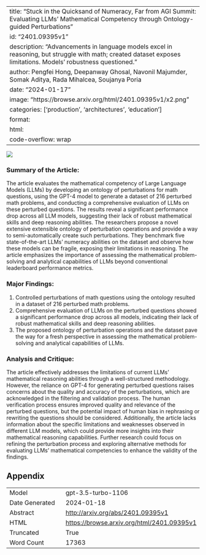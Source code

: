 
---
title: "Stuck in the Quicksand of Numeracy, Far from AGI Summit: Evaluating LLMs' Mathematical Competency through Ontology-guided Perturbations"
id: "2401.09395v1"
description: "Advancements in language models excel in reasoning, but struggle with math; created dataset exposes limitations. Models' robustness questioned."
author: Pengfei Hong, Deepanway Ghosal, Navonil Majumder, Somak Aditya, Rada Mihalcea, Soujanya Poria
date: "2024-01-17"
image: "https://browse.arxiv.org/html/2401.09395v1/x2.png"
categories: ['production', 'architectures', 'education']
format:
  html:
    code-overflow: wrap
---

![](https://browse.arxiv.org/html/2401.09395v1/x2.png)

### Summary of the Article:

The article evaluates the mathematical competency of Large Language Models (LLMs) by developing an ontology of perturbations for math questions, using the GPT-4 model to generate a dataset of 216 perturbed math problems, and conducting a comprehensive evaluation of LLMs on these perturbed questions. The results reveal a significant performance drop across all LLM models, suggesting their lack of robust mathematical skills and deep reasoning abilities. The researchers propose a novel extensive extensible ontology of perturbation operations and provide a way to semi-automatically create such perturbations. They benchmark five state-of-the-art LLMs' numeracy abilities on the dataset and observe how these models can be fragile, exposing their limitations in reasoning. The article emphasizes the importance of assessing the mathematical problem-solving and analytical capabilities of LLMs beyond conventional leaderboard performance metrics.

### Major Findings:
1. Controlled perturbations of math questions using the ontology resulted in a dataset of 216 perturbed math problems.
2. Comprehensive evaluation of LLMs on the perturbed questions showed a significant performance drop across all models, indicating their lack of robust mathematical skills and deep reasoning abilities.
3. The proposed ontology of perturbation operations and the dataset pave the way for a fresh perspective in assessing the mathematical problem-solving and analytical capabilities of LLMs.


### Analysis and Critique:
The article effectively addresses the limitations of current LLMs' mathematical reasoning abilities through a well-structured methodology. However, the reliance on GPT-4 for generating perturbed questions raises concerns about the quality and accuracy of the perturbations, which are acknowledged in the filtering and validation process. The human verification process ensures improved quality and relevance of the perturbed questions, but the potential impact of human bias in rephrasing or rewriting the questions should be considered. Additionally, the article lacks information about the specific limitations and weaknesses observed in different LLM models, which could provide more insights into their mathematical reasoning capabilities. Further research could focus on refining the perturbation process and exploring alternative methods for evaluating LLMs' mathematical competencies to enhance the validity of the findings.

## Appendix

|          |          |
|----------|----------|
| Model     | gpt-3.5-turbo-1106       |
| Date Generated     | 2024-01-18       |
| Abstract | [http://arxiv.org/abs/2401.09395v1](http://arxiv.org/abs/2401.09395v1)        |
| HTML     | [https://browse.arxiv.org/html/2401.09395v1](https://browse.arxiv.org/html/2401.09395v1)       |
| Truncated       | True       |
| Word Count       | 17363       |